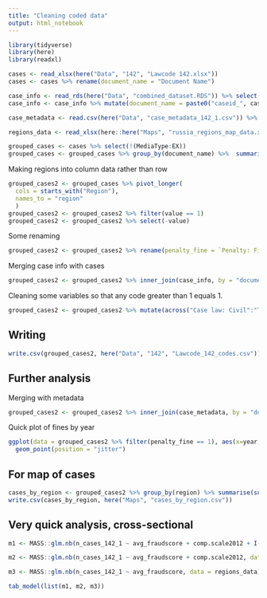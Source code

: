 ```yaml
---
title: "Cleaning coded data"
output: html_notebook
---
```



```r
library(tidyverse)
library(here)
library(readxl)

cases <- read_xlsx(here("Data", "142", "Lawcode 142.xlsx"))
cases <- cases %>% rename(document_name = "Document Name")

case_info <- read_rds(here("Data", "combined_dataset.RDS")) %>% select(-decision.text)
case_info <- case_info %>% mutate(document_name = paste0("caseid_", caseid))

case_metadata <- read.csv(here("Data", "case_metadata_142_1.csv")) %>% rename(document_name = ï..document_name)

regions_data <- read_xlsx(here::here("Maps", "russia_regions_map_data.xlsx"))
```


```r
grouped_cases <- cases %>% select(!(MediaType:EX)) 
grouped_cases <- grouped_cases %>% group_by(document_name) %>%  summarise(across("Case law: Administrative":"Type: Appeals", sum))
```

Making regions into column data rather than row

```r
grouped_cases2 <- grouped_cases %>% pivot_longer(
  cols = starts_with("Region"),
  names_to = "region"
  )
grouped_cases2 <- grouped_cases2 %>% filter(value == 1)
grouped_cases2 <- grouped_cases2 %>% select(-value)
```

Some renaming

```r
grouped_cases2 <- grouped_cases2 %>% rename(penalty_fine = `Penalty: Fine`)
```


Merging case info with cases

```r
grouped_cases2 <- grouped_cases2 %>% inner_join(case_info, by = "document_name")
```

Cleaning some variables so that any code greater than 1 equals 1. 

```r
grouped_cases2 <- grouped_cases2 %>% mutate(across("Case law: Civil":"Type: First instance", ~ifelse(.x >= 1, 1, 0)))
```




## Writing
```r
write.csv(grouped_cases2, here("Data", "142", "Lawcode_142_codes.csv"))
```


## Further analysis

Merging with metadata

```r
grouped_cases2 <- grouped_cases2 %>% inner_join(case_metadata, by = "document_name")
```


Quick plot of fines by year

```r
ggplot(data = grouped_cases2 %>% filter(penalty_fine == 1), aes(x=year, y=fine_amount, color = region)) +
  geom_point(position = "jitter")
```

## For map of cases


```r
cases_by_region <- grouped_cases2 %>% group_by(region) %>% summarise(sum(n_defendants))
write.csv(cases_by_region, here("Maps", "cases_by_region.csv"))
```


## Very quick analysis, cross-sectional

```r
m1 <- MASS::glm.nb(n_cases_142_1 ~ avg_fraudscore + comp.scale2012 + I(comp.scale2012^2), data = regions_data)

m2 <- MASS::glm.nb(n_cases_142_1 ~ avg_fraudscore + comp.scale2012, data = regions_data)

m3 <- MASS::glm.nb(n_cases_142_1 ~ avg_fraudscore, data = regions_data)

```


```r
tab_model(list(m1, m2, m3))
```


